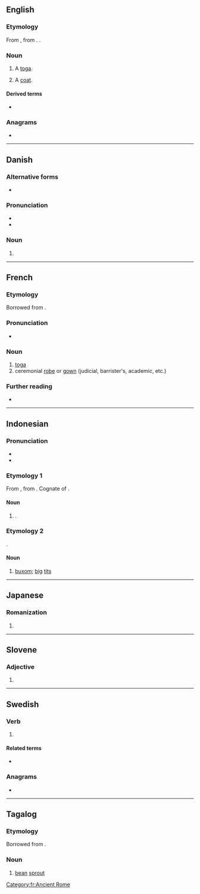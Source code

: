 {{also|togɛ}}
==English==

===Etymology===
From {{etyl|fr|en}} {{m|fr|toge}}, from {{etyl|la|en}} {{m|la|toga}}. {{doublet|en|toga}}.

===Noun===
{{en-noun}}

# {{lb|en|obsolete}} A [[toga]].
# {{lb|en|cant}} A [[coat]].

====Derived terms====
* {{l|en|togemans}}

===Anagrams===
* {{anagrams|en|a=egot|EGOT|gote}}

----

==Danish==

===Alternative forms===
* {{l|da|tog}}

===Pronunciation===
* {{IPA|da|/tɔːɣə/|[ˈtˢɔːʊ]}}
* {{homophones|da|tåge}}

===Noun===
{{head|da|noun form|g=n}}

# {{indefinite plural of|da|tog|nocat=1}}

----

==French==

===Etymology===
Borrowed from {{etyl|la|fr}} {{m|la|toga}}.

===Pronunciation===
* {{IPA|fr|/tɔʒ/}}

===Noun===
{{fr-noun|f}}

# [[toga]]
# ceremonial [[robe]] or [[gown]] (judicial, barrister's, academic, etc.)

===Further reading===
* {{R:TLFi}}

[[Category:fr:Ancient Rome]]
----

==Indonesian==

===Pronunciation===
* {{IPA|id|/toɡe/}}
* {{hyphenation|id|to|ge}}

===Etymology 1===
From {{bor|id|jv|toge|tr={{l|jv|ꦠꦺꦴꦒꦺ|tr=-}}|t=bean sprout}}, from {{der|id|nan-hok|-}} {{zh-l|豆芽|gloss=[[bean sprout]]|tr=tāu-gê}}. Cognate of {{cog|tl|toge}}.

====Noun====
{{head|id|noun}}

# {{alt sp|id|taoge|t=bean sprout|nocap=1}}.

===Etymology 2===
{{blend|id|toket|gede|t1=tit|t2=big}}.

====Noun====
{{head|id|noun}}

# {{lb|id|slang|pornography}} [[buxom]]; [[big]] [[tit]]s
#: {{ant|id|tocil}}

----

==Japanese==

===Romanization===
{{ja-romaji}}

# {{ja-romanization of|とげ}}

----

==Slovene==

===Adjective===
{{head|sl|adjective form|head=tóge}}

# {{inflection of|sl|tog||f|gen|s|;|f|nom//acc|p|;|m|acc|p}}

----

==Swedish==

===Verb===
{{head|sv|verb form}}

# {{lb|sv|dated}} {{inflection of|sv|ta|5=past subjunctive}}

====Related terms====
* {{l|sv|tog}}

===Anagrams===
* {{anagrams|sv|a=egot|tego}}

----

==Tagalog==

===Etymology===
Borrowed from {{bor|tl|nan-hok|-}} {{zh-l|豆芽|tāu-gê|bean sprout}}.

===Noun===
{{head|tl|noun}}

# [[bean]] [[sprout]]